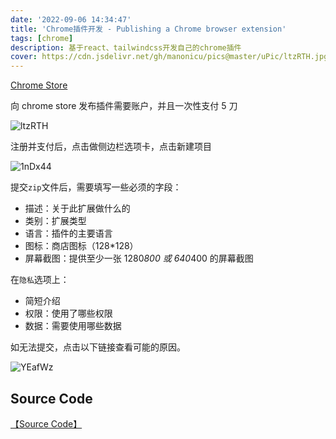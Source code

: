 ```yaml
---
date: '2022-09-06 14:34:47'
title: 'Chrome插件开发 - Publishing a Chrome browser extension'
tags: [chrome]
description: 基于react、tailwindcss开发自己的chrome插件
cover: https://cdn.jsdelivr.net/gh/manonicu/pics@master/uPic/ltzRTH.jpg
---
```


[Chrome Store](https://chrome.google.com/webstore/devconsole)

向 chrome store 发布插件需要账户，并且一次性支付 5 刀

![ltzRTH](https://cdn.jsdelivr.net/gh/manonicu/pics@master/uPic/ltzRTH.jpg)

注册并支付后，点击做侧边栏选项卡，点击新建项目

![1nDx44](https://cdn.jsdelivr.net/gh/manonicu/pics@master/uPic/1nDx44.jpg)

提交`zip`文件后，需要填写一些必须的字段：

- 描述：关于此扩展做什么的
- 类别：扩展类型
- 语言：插件的主要语言
- 图标：商店图标（128\*128）
- 屏幕截图：提供至少一张 1280*800 或 640*400 的屏幕截图

在`隐私`选项上：

- 简短介绍
- 权限：使用了哪些权限
- 数据：需要使用哪些数据

如无法提交，点击以下链接查看可能的原因。

![YEafWz](https://cdn.jsdelivr.net/gh/manonicu/pics@master/uPic/YEafWz.jpg)

## Source Code

[【Source Code】](https://github.com/rebelchris/turbo-reader)
